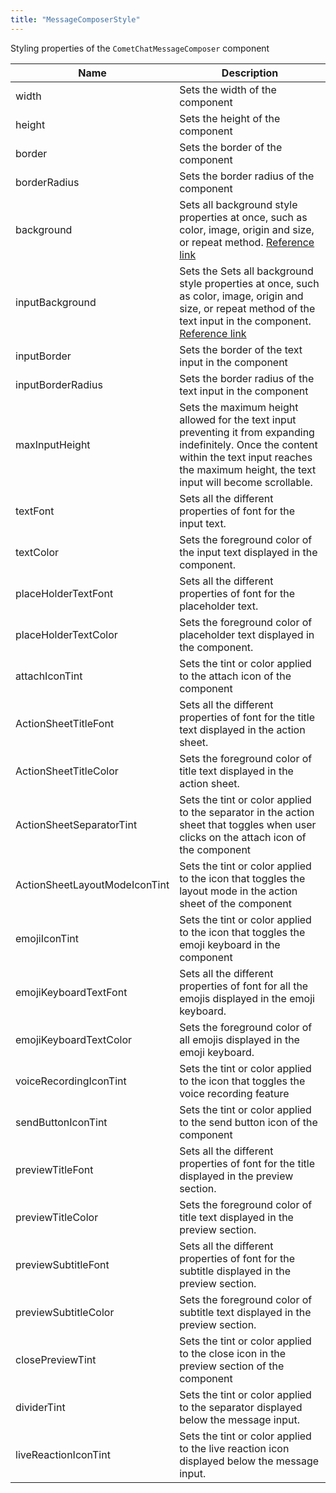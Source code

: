 ```yaml
---
title: "MessageComposerStyle"
---
```


Styling properties of the `CometChatMessageComposer` component

| Name                          | Description                                                                                                                                                                                                                      |
| ----------------------------- | -------------------------------------------------------------------------------------------------------------------------------------------------------------------------------------------------------------------------------- |
| width                         | Sets the width of the component                                                                                                                                                                                                  |
| height                        | Sets the height of the component                                                                                                                                                                                                 |
| border                        | Sets the border of the component                                                                                                                                                                                                 |
| borderRadius                  | Sets the border radius of the component                                                                                                                                                                                          |
| background                    | Sets all background style properties at once, such as color, image, origin and size, or repeat method. [Reference link](https://developer.mozilla.org/en-US/docs/Web/CSS/background)                                             |
| inputBackground               | Sets the Sets all background style properties at once, such as color, image, origin and size, or repeat method of the text input in the component. [Reference link](https://developer.mozilla.org/en-US/docs/Web/CSS/background) |
| inputBorder                   | Sets the border of the text input in the component                                                                                                                                                                               |
| inputBorderRadius             | Sets the border radius of the text input in the component                                                                                                                                                                        |
| maxInputHeight                | Sets the maximum height allowed for the text input preventing it from expanding indefinitely. Once the content within the text input reaches the maximum height, the text input will become scrollable.                          |
| textFont                      | Sets all the different properties of font for the input text.                                                                                                                                                                    |
| textColor                     | Sets the foreground color of the input text displayed in the component.                                                                                                                                                          |
| placeHolderTextFont           | Sets all the different properties of font for the placeholder text.                                                                                                                                                              |
| placeHolderTextColor          | Sets the foreground color of placeholder text displayed in the component.                                                                                                                                                        |
| attachIconTint                | Sets the tint or color applied to the attach icon of the component                                                                                                                                                               |
| ActionSheetTitleFont          | Sets all the different properties of font for the title text displayed in the action sheet.                                                                                                                                      |
| ActionSheetTitleColor         | Sets the foreground color of title text displayed in the action sheet.                                                                                                                                                           |
| ActionSheetSeparatorTint      | Sets the tint or color applied to the separator in the action sheet that toggles when user clicks on the attach icon of the component                                                                                            |
| ActionSheetLayoutModeIconTint | Sets the tint or color applied to the icon that toggles the layout mode in the action sheet of the component                                                                                                                     |
| emojiIconTint                 | Sets the tint or color applied to the icon that toggles the emoji keyboard in the component                                                                                                                                      |
| emojiKeyboardTextFont         | Sets all the different properties of font for all the emojis displayed in the emoji keyboard.                                                                                                                                    |
| emojiKeyboardTextColor        | Sets the foreground color of all emojis displayed in the emoji keyboard.                                                                                                                                                         |
| voiceRecordingIconTint        | Sets the tint or color applied to the icon that toggles the voice recording feature                                                                                                                                              |
| sendButtonIconTint            | Sets the tint or color applied to the send button icon of the component                                                                                                                                                          |
| previewTitleFont              | Sets all the different properties of font for the title displayed in the preview section.                                                                                                                                        |
| previewTitleColor             | Sets the foreground color of title text displayed in the preview section.                                                                                                                                                        |
| previewSubtitleFont           | Sets all the different properties of font for the subtitle displayed in the preview section.                                                                                                                                     |
| previewSubtitleColor          | Sets the foreground color of subtitle text displayed in the preview section.                                                                                                                                                     |
| closePreviewTint              | Sets the tint or color applied to the close icon in the preview section of the component                                                                                                                                         |
| dividerTint                   | Sets the tint or color applied to the separator displayed below the message input.                                                                                                                                               |
| liveReactionIconTint          | Sets the tint or color applied to the live reaction icon displayed below the message input.                                                                                                                                      |
